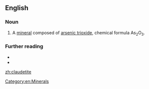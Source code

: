 ==English==

===Noun===
{{en-noun|-}}
{{wikipedia}}

# A [[mineral]] composed of [[arsenic trioxide]], chemical formula As<sub>2</sub>O<sub>3</sub>.

===Further reading===
* {{R:WebMineral}}
* {{R:mindat}}

[[Category:en:Minerals]]

[[zh:claudetite]]
